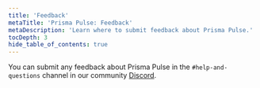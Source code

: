 ```yaml
---
title: 'Feedback'
metaTitle: 'Prisma Pulse: Feedback'
metaDescription: 'Learn where to submit feedback about Prisma Pulse.'
tocDepth: 3
hide_table_of_contents: true
---
```


<TopBlock title={frontMatter.title}>

You can submit any feedback about Prisma Pulse in the `#help-and-questions` channel in our community [Discord](https://pris.ly/discord).

</TopBlock>
